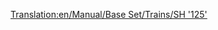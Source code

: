 [[Translation:en/Manual/Base Set/Trains/SH '125']]
{{nl/Manual/Base Set/Trains/Treinen|Naam=SH "125"
|Afbeelding=[[File:en/Manual/Base Set/Trains/Sh125.png]]
|Kosten=£23,437 ($46.874)
|Snelheid=201 km/h (125 mph)
|Gewicht=70 t
|Kracht=4,500 hp (3.356 kW)
|Onderhoudskosten=£2,894 ($5.788)
|Ontworpen=1978
|Levensduur=20
|Capaciteit=8 bags of mail
|Omschrijving=This is not a single locomotive but a pair, which operate in unison.  Both engines can contain extra cargo, by default mail. Don't forget to refit this vehicle to [[en/Manual/Base Set/Cargos/Passengers]] if you run a passenger-only service, so your stations don't start gathering [[en/Manual/Base Set/Cargos/Mail]]!

|Real-life=This is a renamed version of the British [https://www.wikipedia.org/wiki/Intercity 125 Intercity 125], the record-holder for the fastest diesel locomotive in the world (237 km/h or 148 MPH).
}}